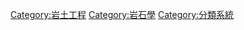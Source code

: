 {{Catmore}}

[[Category:岩土工程|Category:岩土工程]]
[[Category:岩石學|Category:岩石學]]
[[Category:分類系統|Category:分類系統]]